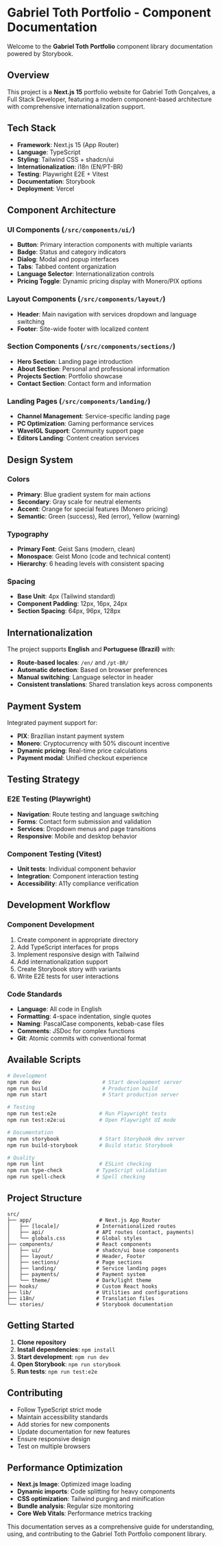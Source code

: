
<Meta title="Gabriel Toth Portfolio/Introduction" />

# Gabriel Toth Portfolio - Component Documentation

Welcome to the **Gabriel Toth Portfolio** component library documentation powered by Storybook.

## Overview

This project is a **Next.js 15** portfolio website for Gabriel Toth Gonçalves, a Full Stack Developer, featuring a modern component-based architecture with comprehensive internationalization support.

## Tech Stack

- **Framework**: Next.js 15 (App Router)
- **Language**: TypeScript
- **Styling**: Tailwind CSS + shadcn/ui
- **Internationalization**: i18n (EN/PT-BR)
- **Testing**: Playwright E2E + Vitest
- **Documentation**: Storybook
- **Deployment**: Vercel

## Component Architecture

### UI Components (`/src/components/ui/`)

- **Button**: Primary interaction components with multiple variants
- **Badge**: Status and category indicators
- **Dialog**: Modal and popup interfaces
- **Tabs**: Tabbed content organization
- **Language Selector**: Internationalization controls
- **Pricing Toggle**: Dynamic pricing display with Monero/PIX options

### Layout Components (`/src/components/layout/`)

- **Header**: Main navigation with services dropdown and language switching
- **Footer**: Site-wide footer with localized content

### Section Components (`/src/components/sections/`)

- **Hero Section**: Landing page introduction
- **About Section**: Personal and professional information
- **Projects Section**: Portfolio showcase
- **Contact Section**: Contact form and information

### Landing Pages (`/src/components/landing/`)

- **Channel Management**: Service-specific landing page
- **PC Optimization**: Gaming performance services
- **WaveIGL Support**: Community support page
- **Editors Landing**: Content creation services

## Design System

### Colors

- **Primary**: Blue gradient system for main actions
- **Secondary**: Gray scale for neutral elements
- **Accent**: Orange for special features (Monero pricing)
- **Semantic**: Green (success), Red (error), Yellow (warning)

### Typography

- **Primary Font**: Geist Sans (modern, clean)
- **Monospace**: Geist Mono (code and technical content)
- **Hierarchy**: 6 heading levels with consistent spacing

### Spacing

- **Base Unit**: 4px (Tailwind standard)
- **Component Padding**: 12px, 16px, 24px
- **Section Spacing**: 64px, 96px, 128px

## Internationalization

The project supports **English** and **Portuguese (Brazil)** with:

- **Route-based locales**: `/en/` and `/pt-BR/`
- **Automatic detection**: Based on browser preferences
- **Manual switching**: Language selector in header
- **Consistent translations**: Shared translation keys across components

## Payment System

Integrated payment support for:

- **PIX**: Brazilian instant payment system
- **Monero**: Cryptocurrency with 50% discount incentive
- **Dynamic pricing**: Real-time price calculations
- **Payment modal**: Unified checkout experience

## Testing Strategy

### E2E Testing (Playwright)

- **Navigation**: Route testing and language switching
- **Forms**: Contact form submission and validation
- **Services**: Dropdown menus and page transitions
- **Responsive**: Mobile and desktop behavior

### Component Testing (Vitest)

- **Unit tests**: Individual component behavior
- **Integration**: Component interaction testing
- **Accessibility**: A11y compliance verification

## Development Workflow

### Component Development

1. Create component in appropriate directory
2. Add TypeScript interfaces for props
3. Implement responsive design with Tailwind
4. Add internationalization support
5. Create Storybook story with variants
6. Write E2E tests for user interactions

### Code Standards

- **Language**: All code in English
- **Formatting**: 4-space indentation, single quotes
- **Naming**: PascalCase components, kebab-case files
- **Comments**: JSDoc for complex functions
- **Git**: Atomic commits with conventional format

## Available Scripts

```bash
# Development
npm run dev                    # Start development server
npm run build                  # Production build
npm run start                  # Start production server

# Testing
npm run test:e2e              # Run Playwright tests
npm run test:e2e:ui           # Open Playwright UI mode

# Documentation
npm run storybook             # Start Storybook dev server
npm run build-storybook       # Build static Storybook

# Quality
npm run lint                  # ESLint checking
npm run type-check           # TypeScript validation
npm run spell-check          # Spell checking
```

## Project Structure

```
src/
├── app/                      # Next.js App Router
│   ├── [locale]/            # Internationalized routes
│   ├── api/                 # API routes (contact, payments)
│   └── globals.css          # Global styles
├── components/              # React components
│   ├── ui/                  # shadcn/ui base components
│   ├── layout/              # Header, Footer
│   ├── sections/            # Page sections
│   ├── landing/             # Service landing pages
│   ├── payments/            # Payment system
│   └── theme/               # Dark/light theme
├── hooks/                   # Custom React hooks
├── lib/                     # Utilities and configurations
├── i18n/                    # Translation files
└── stories/                 # Storybook documentation
```

## Getting Started

1. **Clone repository**
2. **Install dependencies**: `npm install`
3. **Start development**: `npm run dev`
4. **Open Storybook**: `npm run storybook`
5. **Run tests**: `npm run test:e2e`

## Contributing

- Follow TypeScript strict mode
- Maintain accessibility standards
- Add stories for new components
- Update documentation for new features
- Ensure responsive design
- Test on multiple browsers

## Performance Optimization

- **Next.js Image**: Optimized image loading
- **Dynamic imports**: Code splitting for heavy components
- **CSS optimization**: Tailwind purging and minification
- **Bundle analysis**: Regular size monitoring
- **Core Web Vitals**: Performance metrics tracking

This documentation serves as a comprehensive guide for understanding, using, and contributing to the Gabriel Toth Portfolio component library.
